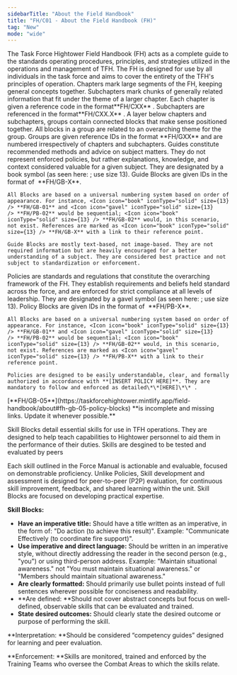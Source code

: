 ```yaml
---
sidebarTitle: "About the Field Handbook"
title: "FH/C01 - About the Field Handbook (FH)"
tag: "New"
mode: "wide"
---
```


<AccordionGroup>
  <Accordion title="FH/GB-01 - Purpose and Scope" icon="book" iconType="solid">
    The Task Force Hightower Field Handbook (FH) acts as a complete guide to the standards operating procedures, principles, and strategies utilized in the operations and management of TFH. The FH is designed for use by all individuals in the task force and aims to cover the entirety of the TFH's principles of operation.
  </Accordion>
  <Accordion title="FH/GB-02 - Chapters and Subchapters" icon="book" iconType="solid">
    Chapters mark large segments of the FH, keeping general concepts together. Subchapters mark chunks of generally related information that fit under the theme of a larger chapter. Each chapter is given a reference code in the format**FH/CXX** . Subchapters are referenced in the format**FH/CXX.X** .
  </Accordion>
  <Accordion title="FH/GB-03 - Groups" icon="book" iconType="solid">
    A layer below chapters and subchapters, groups contain connected blocks that make sense positioned together. All blocks in a group are related to an overarching theme for the group. Groups are given reference IDs in the format **FH/GXX** and are numbered irrespectively of chapters and subchapters.
  </Accordion>
  <Accordion title="FH/GB-04 - Guide Blocks" icon="book" iconType="solid">
    Guides constitute recommended methods and advice on subject matters. They do not represent enforced policies, but rather explanations, knowledge, and context considered valuable for a given subject. They are designated by a book symbol (as seen here: <Icon icon="book" iconType="solid" size={13} />; use size 13). Guide Blocks are given IDs in the format of <Icon icon="book" iconType="solid" size={13} /> **FH/GB-X**.

    All Blocks are based on a universal numbering system based on order of appearance. For instance, <Icon icon="book" iconType="solid" size={13} /> **FH/GB-01** and <Icon icon="gavel" iconType="solid" size={13} /> **FH/PB-02** would be sequential; <Icon icon="book" iconType="solid" size={13} /> **FH/GB-02** would, in this scenario, not exist. References are marked as <Icon icon="book" iconType="solid" size={13} /> **FH/GB-X** with a link to their reference point.

    Guide Blocks are mostly text-based, not image-based. They are not required information but are heavily encouraged for a better understanding of a subject. They are considered best practice and not subject to standardization or enforcement.
  </Accordion>
  <Accordion title="FH/GB-05 - Policy Blocks" icon="book" iconType="solid">
    Policies are standards and regulations that constitute the overarching framework of the FH. They establish requirements and beliefs held standard across the force, and are enforced for strict compliance at all levels of leadership. They are designated by a gavel symbol (as seen here: <Icon icon="gavel" iconType="solid" size={13} />; use size 13). Policy Blocks are given IDs in the format of <Icon icon="gavel" iconType="solid" size={13} /> **FH/PB-X**.

    All Blocks are based on a universal numbering system based on order of appearance. For instance, <Icon icon="book" iconType="solid" size={13} /> **FH/GB-01** and <Icon icon="gavel" iconType="solid" size={13} /> **FH/PB-02** would be sequential; <Icon icon="book" iconType="solid" size={13} /> **FH/GB-02** would, in this scenario, not exist. References are marked as <Icon icon="gavel" iconType="solid" size={13} /> **FH/PB-X** with a link to their reference point.

    Policies are designed to be easily understandable, clear, and formally authorized in accordance with **[INSERT POLICY HERE]**. They are mandatory to follow and enforced as detailed\*\*[HERE]\*\* .
  </Accordion>
</AccordionGroup>

<Warning>
  <Icon icon="book" iconType="solid" size={13} /> [**FH/GB-05**](https://taskforcehightower.mintlify.app/field-handbook/about#fh-gb-05-policy-blocks) **is incomplete and missing links. Update it whenever possible.**
</Warning>

Skill Blocks detail essential skills for use in TFH operations. They are designed to help teach capabilities to Hightower personnel to aid them in the performance of their duties. Skills are desgined to be tested and evaluated by peers

Each skill outlined in the Force Manual is actionable and evaluable, focused on demonstrable proficiency. Unlike Policies, Skill development and assessment is designed for peer-to-peer (P2P) evaluation, for continuous skill improvement, feedback, and shared learning within the unit. Skill Blocks are focused on developing practical expertise. 

**Skill Blocks:**

- **Have an imperative title:** Should have a title written as an imperative, in the form of: "Do action (to achieve this result)". Example: "Communicate Effectively (to coordinate fire support)".
- **Use imperative and direct language:** Should be written in an imperative style, without directly addressing the reader in the second person (e.g., "you") or using third-person address. Example: "Maintain situational awareness." not "You must maintain situational awareness." or "Members should maintain situational awareness."
- **Are clearly formatted:** Should primarily use bullet points instead of full sentences wherever possible for conciseness and readability.
- \*\*Are defined: \*\*Should not cover abstract concepts but focus on well-defined, observable skills that can be evaluated and trained.
- **State desired outcomes:** Should clearly state the desired outcome or purpose of performing the skill.

\*\*Interpretation: \*\*Should be considered “competency guides” designed for learning and peer evaluation.

\*\*Enforcement: \*\*Skills are monitored, trained and enforced by the Training Teams who oversee the Combat Areas to which the skills relate.